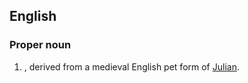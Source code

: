 ==English==
{{wikipedia}}

===Proper noun===
{{en-proper noun}}

# {{surname|lang=en|[[patronymic]]|from=given names|dot=}}, derived from a medieval English pet form of [[Julian]].